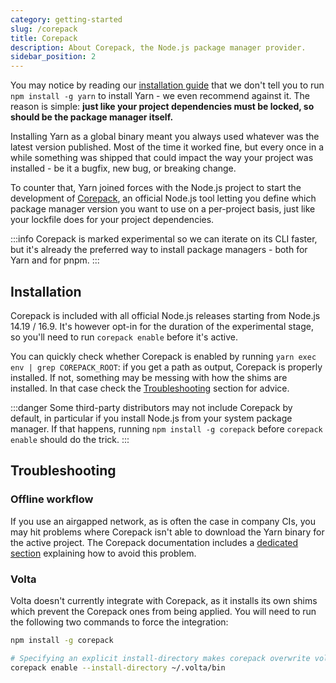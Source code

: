 ```yaml
---
category: getting-started
slug: /corepack
title: Corepack
description: About Corepack, the Node.js package manager provider.
sidebar_position: 2
---
```


You may notice by reading our [installation guide](/getting-started/install) that we don't tell you to run `npm install -g yarn` to install Yarn - we even recommend against it. The reason is simple: **just like your project dependencies must be locked, so should be the package manager itself.**

Installing Yarn as a global binary meant you always used whatever was the latest version published. Most of the time it worked fine, but every once in a while something was shipped that could impact the way your project was installed - be it a bugfix, new bug, or breaking change.

To counter that, Yarn joined forces with the Node.js project to start the development of [Corepack](https://nodejs.org/api/corepack.html), an official Node.js tool letting you define which package manager version you want to use on a per-project basis, just like your lockfile does for your project dependencies.

:::info
Corepack is marked experimental so we can iterate on its CLI faster, but it's already the preferred way to install package managers - both for Yarn and for pnpm.
:::

## Installation

Corepack is included with all official Node.js releases starting from Node.js 14.19 / 16.9. It's however opt-in for the duration of the experimental stage, so you'll need to run `corepack enable` before it's active.

You can quickly check whether Corepack is enabled by running `yarn exec env | grep COREPACK_ROOT`: if you get a path as output, Corepack is properly installed. If not, something may be messing with how the shims are installed. In that case check the [Troubleshooting](/corepack#troubleshooting) section for advice.

:::danger
Some third-party distributors may not include Corepack by default, in particular if you install Node.js from your system package manager. If that happens, running `npm install -g corepack` before `corepack enable` should do the trick.
:::

## Troubleshooting

### Offline workflow

If you use an airgapped network, as is often the case in company CIs, you may hit problems where Corepack isn't able to download the Yarn binary for the active project. The Corepack documentation includes a [dedicated section](https://github.com/nodejs/corepack?tab=readme-ov-file#offline-workflow) explaining how to avoid this problem.

### Volta

Volta doesn't currently integrate with Corepack, as it installs its own shims which prevent the Corepack ones from being applied. You will need to run the following two commands to force the integration:

```bash
npm install -g corepack

# Specifying an explicit install-directory makes corepack overwrite volta's yarn shims, which is what we want
corepack enable --install-directory ~/.volta/bin
```

